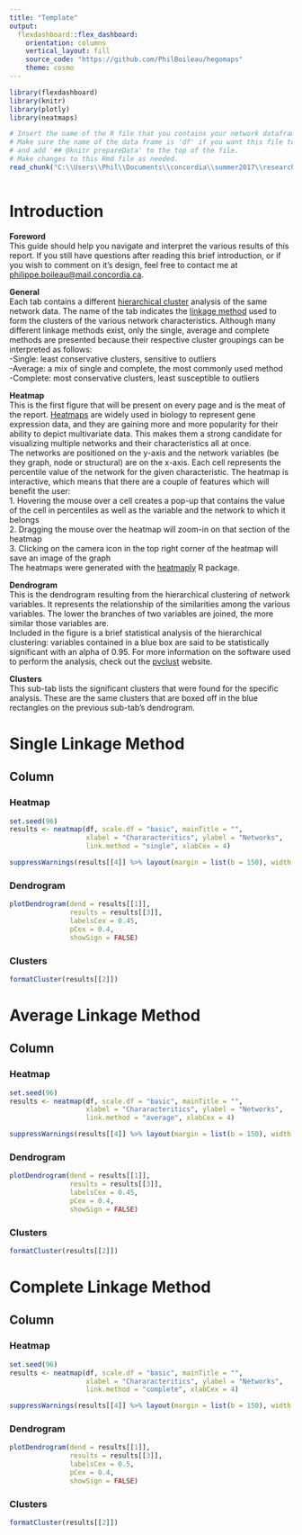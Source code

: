 ```yaml
---
title: "Template"
output: 
  flexdashboard::flex_dashboard:
    orientation: columns
    vertical_layout: fill
    source_code: "https://github.com/PhilBoileau/hegomaps"
    theme: cosmo
---
```


```r
library(flexdashboard)
library(knitr)
library(plotly)
library(neatmaps)

# Insert the name of the R file that you contains your network dataframe here.
# Make sure the name of the data frame is 'df' if you want this file to work,
# and add '## @knitr prepareData' to the top of the file.
# Make changes to this Rmd file as needed.
read_chunk("C:\\Users\\Phil\\Documents\\concordia\\summer2017\\researchISM\\code\\hegomapsTests\\test2.R")

```
```r
```

Introduction
======================================================================
  
**Foreword**  
This guide should help you navigate and interpret the various results of this report. If you still have questions after reading this brief introduction, or if you wish to comment on it's design, feel free to contact me at <philippe.boileau@mail.concordia.ca>.  
  
**General**  
Each tab contains a different [hierarchical cluster](https://en.wikipedia.org/wiki/Hierarchical_clustering) analysis of the same network data. The name of the tab indicates the [linkage method](https://en.wikipedia.org/wiki/Hierarchical_clustering#Linkage_criteria) used to form the clusters of the various network characteristics. Although many different linkage methods exist, only the single, average and complete methods are presented because their respective cluster groupings can be interpreted as follows:  
-Single: least conservative clusters, sensitive to outliers  
-Average: a mix of single and complete, the most commonly used method  
-Complete: most conservative clusters, least susceptible to outliers  
  
**Heatmap**  
This is the first figure that will be present on every page and is the meat of the report. [Heatmaps](http://www.nature.com/nmeth/journal/v9/n3/full/nmeth.1902.html) are widely used in biology to represent gene expression data, and they are gaining more and more popularity for their ability to depict multivariate data. This makes them a strong candidate for visualizing multiple networks and their characteristics all at once.  
The networks are positioned on the y-axis and the network variables (be they graph, node or structural) are on the x-axis. Each cell represents the percentile value of the network for the given characteristic. The heatmap is interactive, which means that there are a couple of features which will benefit the user:  
 1.	Hovering the mouse over a cell creates a pop-up that contains the value of the cell in percentiles as well as the variable and the network to which it belongs   
 2.	Dragging the mouse over the heatmap will zoom-in on that section of the heatmap    
 3.	Clicking on the camera icon in the top right corner of the heatmap will save an image of the graph  
The heatmaps were generated with the [heatmaply](https://cran.rstudio.com/web/packages/heatmaply/vignettes/heatmaply.html) R package.   
  
**Dendrogram**  
This is the dendrogram resulting from the hierarchical clustering of network variables. It represents the relationship of the similarities among the various variables. The lower the branches of two variables are joined, the more similar those variables are.  
Included in the figure is a brief statistical analysis of the hierarchical clustering: variables contained in a blue box are said to be statistically significant with an alpha of 0.95. For more information on the software used to perform the analysis, check out the [pvclust](http://stat.sys.i.kyoto-u.ac.jp/prog/pvclust/) website.  
  
**Clusters**  
This sub-tab lists the significant clusters that were found for the specific analysis. These are the same clusters that are boxed off in the blue rectangles on the previous sub-tab's dendrogram.  


Single Linkage Method
======================================================================

Column {.tabset}
-----------------------------------------------------------------------

### Heatmap

```r
set.seed(96)
results <- neatmap(df, scale.df = "basic", mainTitle = "",
                   xlabel = "Chararacteritics", ylabel = "Networks",
                   link.method = "single", xlabCex = 4)
```
<div align="center">
```r
suppressWarnings(results[[4]] %>% layout(margin = list(b = 150), width = 850, height = 700))
```
</div>

### Dendrogram

```r
plotDendrogram(dend = results[[1]],
               results = results[[3]],
               labelsCex = 0.45,
               pCex = 0.4,
               showSign = FALSE)
```

### Clusters

```r
formatCluster(results[[2]])
```


Average Linkage Method
======================================================================

Column {.tabset}
-----------------------------------------------------------------------

### Heatmap

```r
set.seed(96)
results <- neatmap(df, scale.df = "basic", mainTitle = "",
                   xlabel = "Chararacteritics", ylabel = "Networks",
                   link.method = "average", xlabCex = 4)
```
<div align="center">
```r
suppressWarnings(results[[4]] %>% layout(margin = list(b = 150), width = 850, height = 700))
```
</div>

### Dendrogram

```r
plotDendrogram(dend = results[[1]],
               results = results[[3]],
               labelsCex = 0.45,
               pCex = 0.4,
               showSign = FALSE)
```

### Clusters

```r
formatCluster(results[[2]])
```

Complete Linkage Method
======================================================================

Column {.tabset}
-----------------------------------------------------------------------

### Heatmap

```r
set.seed(96)
results <- neatmap(df, scale.df = "basic", mainTitle = "",
                   xlabel = "Chararacteritics", ylabel = "Networks",
                   link.method = "complete", xlabCex = 4)
```
<div align="center">
```r
suppressWarnings(results[[4]] %>% layout(margin = list(b = 150), width = 850, height = 700))
```
</div>

### Dendrogram

```r
plotDendrogram(dend = results[[1]],
               results = results[[3]],
               labelsCex = 0.5,
               pCex = 0.4,
               showSign = FALSE)
```

### Clusters

```r
formatCluster(results[[2]])
```


